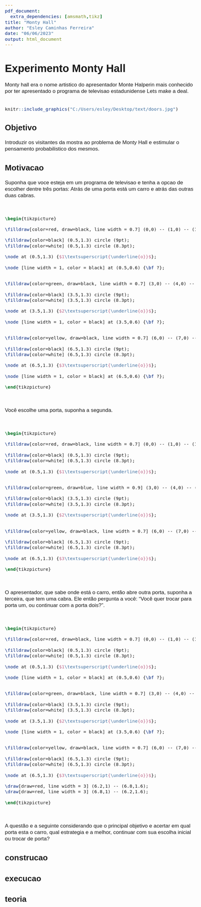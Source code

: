 ```yaml
---
pdf_document:
  extra_dependencies: [amsmath,tikz]
title: "Monty Hall"
author: "Esley Caminhas Ferreira"
date: "06/06/2023"
output: html_document
---
```

<style type="text/css">
  body{
  font-family: Sans-serif;
  font-size: 13pt;
}
</style>


# **Experimento Monty Hall**

Monty hall era o nome artistico do apresentador Monte Halperin mais conhecido por ter apresentado o programa de televisao estadunidense Lets make a deal.
<br/><br/>

```r
knitr::include_graphics("C:/Users/esley/Desktop/text/doors.jpg")
```

## Objetivo

Introduzir os visitantes da mostra ao problema de Monty Hall e estimular o pensamento probabilistico dos mesmos.


## Motivacao

Suponha que voce esteja em um programa de televisao e tenha a opcao de escolher dentre três portas: Atrás de uma porta está um carro e atrás das outras duas cabras.

<br/>

```tikz
\begin{tikzpicture}

\filldraw[color=red, draw=black, line width = 0.7] (0,0) -- (1,0) -- (1,2) -- (0,2) -- (0,0);

\filldraw[color=black] (0.5,1.3) circle (9pt);
\filldraw[color=white] (0.5,1.3) circle (8.3pt);

\node at (0.5,1.3) {$1\textsuperscript{\underline{o}}$};

\node [line width = 1, color = black] at (0.5,0.6) {\bf ?};


\filldraw[color=green, draw=black, line width = 0.7] (3,0) -- (4,0) -- (4,2) -- (3,2) -- (3,0);

\filldraw[color=black] (3.5,1.3) circle (9pt);
\filldraw[color=white] (3.5,1.3) circle (8.3pt);

\node at (3.5,1.3) {$2\textsuperscript{\underline{o}}$};

\node [line width = 1, color = black] at (3.5,0.6) {\bf ?};


\filldraw[color=yellow, draw=black, line width = 0.7] (6,0) -- (7,0) -- (7,2) -- (6,2) -- (6,0);

\filldraw[color=black] (6.5,1.3) circle (9pt);
\filldraw[color=white] (6.5,1.3) circle (8.3pt);

\node at (6.5,1.3) {$3\textsuperscript{\underline{o}}$};

\node [line width = 1, color = black] at (6.5,0.6) {\bf ?};

\end{tikzpicture}
```

<br/>

Você escolhe uma porta, suponha a segunda.

<br/>

```tikz
\begin{tikzpicture}

\filldraw[color=red, draw=black, line width = 0.7] (0,0) -- (1,0) -- (1,2) -- (0,2) -- (0,0);

\filldraw[color=black] (0.5,1.3) circle (9pt);
\filldraw[color=white] (0.5,1.3) circle (8.3pt);

\node at (0.5,1.3) {$1\textsuperscript{\underline{o}}$};


\filldraw[color=green, draw=blue, line width = 0.9] (3,0) -- (4,0) -- (4,2) -- (3,2) -- (3,0);

\filldraw[color=black] (3.5,1.3) circle (9pt);
\filldraw[color=white] (3.5,1.3) circle (8.3pt);

\node at (3.5,1.3) {$2\textsuperscript{\underline{o}}$};


\filldraw[color=yellow, draw=black, line width = 0.7] (6,0) -- (7,0) -- (7,2) -- (6,2) -- (6,0);

\filldraw[color=black] (6.5,1.3) circle (9pt);
\filldraw[color=white] (6.5,1.3) circle (8.3pt);

\node at (6.5,1.3) {$3\textsuperscript{\underline{o}}$};

\end{tikzpicture}
```

<br/>

O apresentador, que sabe onde está o carro, então abre outra porta, suponha a terceira, que tem uma cabra. Ele então pergunta a você: "Você quer trocar para porta um, ou continuar com a porta dois?".

<br/>

```tikz
\begin{tikzpicture}

\filldraw[color=red, draw=black, line width = 0.7] (0,0) -- (1,0) -- (1,2) -- (0,2) -- (0,0);

\filldraw[color=black] (0.5,1.3) circle (9pt);
\filldraw[color=white] (0.5,1.3) circle (8.3pt);

\node at (0.5,1.3) {$1\textsuperscript{\underline{o}}$};

\node [line width = 1, color = black] at (0.5,0.6) {\bf ?};


\filldraw[color=green, draw=black, line width = 0.7] (3,0) -- (4,0) -- (4,2) -- (3,2) -- (3,0);

\filldraw[color=black] (3.5,1.3) circle (9pt);
\filldraw[color=white] (3.5,1.3) circle (8.3pt);

\node at (3.5,1.3) {$2\textsuperscript{\underline{o}}$};

\node [line width = 1, color = black] at (3.5,0.6) {\bf ?};


\filldraw[color=yellow, draw=black, line width = 0.7] (6,0) -- (7,0) -- (7,2) -- (6,2) -- (6,0);

\filldraw[color=black] (6.5,1.3) circle (9pt);
\filldraw[color=white] (6.5,1.3) circle (8.3pt);

\node at (6.5,1.3) {$3\textsuperscript{\underline{o}}$};

\draw[draw=red, line width = 3] (6.2,1) -- (6.8,1.6);
\draw[draw=red, line width = 3] (6.8,1) -- (6.2,1.6);

\end{tikzpicture}
```


<br/>

A questão e a seguinte considerando que o principal objetivo e acertar em qual porta esta o carro, qual estrategia e a melhor, continuar com sua escolha inicial ou trocar de porta?

## construcao

## execucao

## teoria








